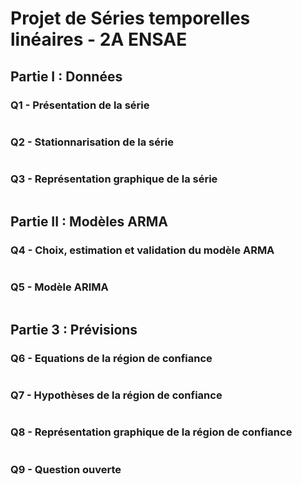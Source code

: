 # Projet de Séries temporelles linéaires - 2A ENSAE

## Partie I : Données

### Q1 - Présentation de la série

``` r

```

### Q2 - Stationnarisation de la série

``` r

```

### Q3 - Représentation graphique de la série

``` r

```

## Partie II : Modèles ARMA

### Q4 - Choix, estimation et validation du modèle ARMA

``` r

```

### Q5 - Modèle ARIMA

``` r

```

## Partie 3 : Prévisions

### Q6 - Equations de la région de confiance

``` r

```

### Q7 - Hypothèses de la région de confiance

``` r

```

### Q8 - Représentation graphique de la région de confiance

``` r

```

### Q9 - Question ouverte

``` r

```